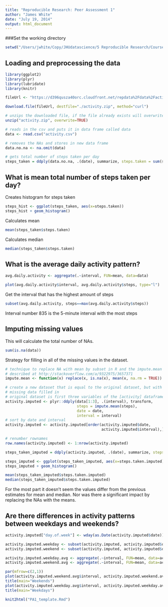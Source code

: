 ```yaml
---
title: "Reproducible Research: Peer Assessment 1"
author: "James White"
date: "July 19, 2014"
output: html_document
---
```


###Set the working directory
```r
setwd("/Users/jwhite/Copy/JHUdatascience/5 Reproducible Research/CourseProject1/RepData_PeerAssessment1")
```

## Loading and preprocessing the data
```r
library(ggplot2)
library(plyr)
library(lubridate)
library(knitr)

fileUrl <- "https://d396qusza40orc.cloudfront.net/repdata%2Fdata%2Factivity.zip"

download.file(fileUrl, destfile="./activity.zip", method="curl")

# unzips the downloaded file, if the file already exists will overwrite
unzip("activity.zip", overwrite=TRUE)

# reads in the csv and puts it in data frame called data
data <- read.csv("activity.csv")

# removes the NAs and stores in new data frame
data.no.na <- na.omit(data)

# gets total number of steps taken per day
steps_taken = ddply(data.no.na, .(date), summarize, steps.taken = sum(steps))
```

## What is mean total number of steps taken per day?

Creates histogram for steps taken
```r
steps_hist <- ggplot(steps_taken, aes(x=steps.taken))
steps_hist + geom_histogram()
```

Calculates mean
```r
mean(steps_taken$steps.taken)
```
Calculates median
```r
median(steps_taken$steps.taken)
```
## What is the average daily activity pattern?
```r
avg.daily.activity <- aggregate(.~interval, FUN=mean, data=data)

plot(avg.daily.activity$interval, avg.daily.activity$steps, type="l")
```

Get the interval that has the highest amount of steps
```r
subset(avg.daily.activity, steps==max(avg.daily.activity$steps))
```
Interval number 835 is the 5-minute interval with the most steps

## Imputing missing values

This will calculate the total number of NAs.
```r
sum(is.na(data))
```
Strategy for filling in all of the missing values in the dataset.
```r
# technique to replace NA with mean by subset in R and the impute.mean function 
# described at http://stackoverflow.com/a/9322975/3657371
impute.mean <- function(x) replace(x, is.na(x), mean(x, na.rm = TRUE))

# create a new dataset that is equal to the original dataset, but with the 
# missing data filled in
# original dataset is first three variables of the [activity] dataframe
activity.imputed <- plyr::ddply(data[1:3], .(interval), transform,
                                steps = impute.mean(steps),
                                date = date,
                                interval = interval)
# sort by date and interval
activity.imputed <- activity.imputed[order(activity.imputed$date,
                                           activity.imputed$interval),]

# renumber rownames
row.names(activity.imputed) <- 1:nrow(activity.imputed)
````

```r
steps_taken_imputed = ddply(activity.imputed, .(date), summarize, steps.taken.imputed = sum(steps))

steps_imputed <- ggplot(steps_taken_imputed, aes(x=steps.taken.imputed))
steps_imputed + geom_histogram()
```

```r
mean(steps_taken_imputed$steps.taken.imputed)
median(steps_taken_imputed$steps.taken.imputed)
```

For the most part it doesn't seem the values differ from the previous estimates for mean and median. Nor was there a significant impact by replacing the NAs with the means.

## Are there differences in activity patterns between weekdays and weekends?
```r
activity.imputed["day.of.week"] <- wday(as.Date(activity.imputed$date))

activity.imputed.weekday <- subset(activity.imputed, activity.imputed$day.of.week == 2 | activity.imputed$day.of.week == 3 | activity.imputed$day.of.week == 4 | activity.imputed$day.of.week == 5 | activity.imputed$day.of.week == 6 )
activity.imputed.weekend <- subset(activity.imputed, activity.imputed$day.of.week == 1 | activity.imputed$day.of.week == 7)

activity.imputed.weekday.avg <- aggregate(.~interval, FUN=mean, data=activity.imputed.weekday)
activity.imputed.weekend.avg <- aggregate(.~interval, FUN=mean, data=activity.imputed.weekend)

par(mfrow=c(2,1)) 
plot(activity.imputed.weekend.avg$interval, activity.imputed.weekend.avg$steps, type="l")
title(main="Weekends")
plot(activity.imputed.weekday.avg$interval, activity.imputed.weekday.avg$steps, type="l")
title(main="Weekdays")
```

```r
knit2html("PA1_template.Rmd")
```
